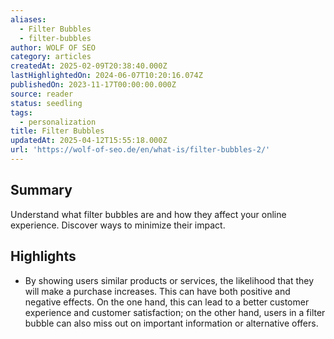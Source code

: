 ```yaml
---
aliases:
  - Filter Bubbles
  - filter-bubbles
author: WOLF OF SEO
category: articles
createdAt: 2025-02-09T20:38:40.000Z
lastHighlightedOn: 2024-06-07T10:20:16.074Z
publishedOn: 2023-11-17T00:00:00.000Z
source: reader
status: seedling
tags:
  - personalization
title: Filter Bubbles
updatedAt: 2025-04-12T15:55:18.000Z
url: 'https://wolf-of-seo.de/en/what-is/filter-bubbles-2/'
---
```

## Summary

Understand what filter bubbles are and how they affect your online experience. Discover ways to minimize their impact.

## Highlights

- By showing users similar products or services, the likelihood that they will make a purchase increases. This can have both positive and negative effects. On the one hand, this can lead to a better customer experience and customer satisfaction; on the other hand, users in a filter bubble can also miss out on important information or alternative offers.
